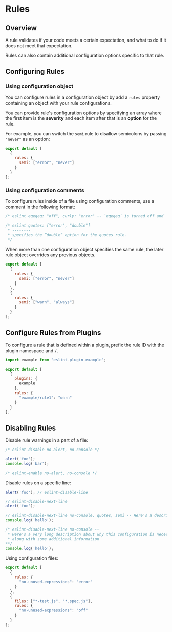 # Rules

## Overview

A rule validates if your code meets a certain expectation, and what to do if it does not meet that expectation.

Rules can also contain additional configuration options specific to that rule.


## Configuring Rules

### Using configuration object

You can configure rules in a configuration object by add a `rules` property containing an object with your rule configurations.

You can provide rule's configuration options by specifying an array where the first item is the **severity** and each item after that is an **option** for the rule.

For example, you can switch the `semi` rule to disallow semicolons by passing `"never"` as an option:

```js
export default [
  {
    rules: {
      semi: ["error", "never"]
    }
  }
];
```

### Using configuration comments

To configure rules inside of a file using configuration comments, use a comment in the following format:
```js
/* eslint eqeqeq: "off", curly: "error" -- `eqeqeq` is turned off and `curly` is turned on as an error.. */

/* eslint quotes: ["error", "double"]
 * --------
 * specifies the “double” option for the quotes rule.
 */
```

When more than one configuration object specifies the same rule, the later rule object overrides any previous objects.
```js
export default [
  {
    rules: {
      semi: ["error", "never"]
    }
  },
  {
    rules: {
      semi: ["warn", "always"]
    }
  }
];
```


## Configure Rules from Plugins

To configure a rule that is defined within a plugin, prefix the rule ID with the plugin namespace and `/`.
```js
import example from "eslint-plugin-example";

export default [
  {
    plugins: {
      example
    },
    rules: {
      "example/rule1": "warn"
    }
  }
];
```

## Disabling Rules

Disable rule warnings in a part of a file:
```js
/* eslint-disable no-alert, no-console */

alert('foo');
console.log('bar');

/* eslint-enable no-alert, no-console */
```

Disable rules on a specific line:
```js
alert('foo'); // eslint-disable-line

// eslint-disable-next-line
alert('foo');

// eslint-disable-next-line no-console, quotes, semi -- Here's a description about why this configuration is necessary.
console.log('hello');

/* eslint-disable-next-line no-console --
 * Here's a very long description about why this configuration is necessary
 * along with some additional information
**/
console.log('hello');
```

Using configuration files:
```js
export default [
  {
    rules: {
      "no-unused-expressions": "error"
    }
  },
  {
    files: ["*-test.js", "*.spec.js"],
    rules: {
      "no-unused-expressions": "off"
    }
  }
];
```
